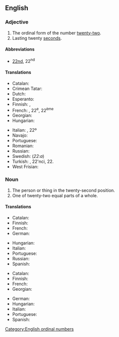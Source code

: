 ==English==
{{number box|en|22}}

===Adjective===
{{en-adj|-}}

# The ordinal form of the number [[twenty-two]].
# Lasting twenty [[second]]s.

====Abbreviations====
* [[22nd]], 22<sup>nd</sup>

====Translations====
{{trans-top|the ordinal form of the number twenty-two}}
* Catalan: {{t+|ca|vint-i-dosè}}
* Crimean Tatar: {{t|crh|yigirmi ekinci}}
* Dutch: {{t+|nl|tweeëntwintigste}}
* Esperanto: {{t|eo|dudek-dua}}
* Finnish: {{t+|fi|kahdeskymmenestoinen}}, {{t+|fi|kahdeskymmeneskahdes}}
* French: {{t+|fr|vingt-deuxième}}, 22<sup>e</sup>, 22<sup>ème</sup>
* Georgian: {{t|ka|ოცდამეორე|sc=Geor}}
* Hungarian: {{t+|hu|huszonkettedik}}
{{trans-mid}}
* Italian: {{t+|it|ventiduesimo}}, 22º
* Navajo: {{t|nv|naadįįnaaki góneʼ}}
* Portuguese: {{t|pt|[[vigésimo]] [[segundo]]}}
* Romanian: {{t|ro|douăzeci și doilea}}
* Russian: {{t|ru|два́дцать второ́й}}
* Swedish: {{t+|sv|tjugoandra}} (''22:a'')
* Turkish: {{t|tr|yirmi ikinci}}, 22'nci, 22.
* West Frisian: {{t|fy|twaentweintichste}}
{{trans-bottom}}

===Noun===
{{en-noun}}

# The person or thing in the twenty-second position.
# One of twenty-two equal parts of a whole.

====Translations====
{{trans-top|person or thing in the twenty-second position}}
* Catalan: {{t+|ca|vint-i-dosè|m}}
* Finnish: {{t+|fi|kahdeskymmenestoinen}}
* French: {{t+|fr|vingt-deuxième|m|f}}
* German: {{t+|de|zweiundzwanzigste}}
{{trans-mid}}
* Hungarian: {{t+|hu|huszonkettedik}}
* Italian: {{t+|it|ventiduesimo|m}}
* Portuguese: {{t|pt|[[vigésimo]] [[segundo]]|m}}
* Russian: {{t|ru|два́дцать второ́й}}
* Spanish: {{t|es|vigésimo segundo}}
{{trans-bottom}}

{{trans-top|one of twenty-two equal parts of a whole}}
* Catalan: {{t+|ca|vint-i-dosè|m}}
* Finnish: {{t|fi|kahdeskymmeneskahdesosa}}
* French: {{t+|fr|vingt-deuxième|m}}
* Georgian: {{t|ka|ოცდამეორედი}}
{{trans-mid}}
* German: {{t|de|Zweiundzwanzigstel|n}}
* Hungarian: {{t|hu|huszonketted}}
* Italian: {{t+|it|ventiduesimo|m}}
* Portuguese: {{t|pt|[[vinte]] [[e]] [[dois]] [[avos]]|m}}
* Spanish: {{t|es|vigésimo segundo}}
{{trans-bottom}}

[[Category:English ordinal numbers]]